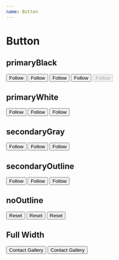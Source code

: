```yaml
---
name: Button
---
```



# Button

## primaryBlack

<Playground title="primaryBlack">
  <Button variant="primaryBlack" size="small" m={0.5}>
    Follow
  </Button>
  <Button variant="primaryBlack" size="medium" m={0.5}>
    Follow
  </Button>
  <Button variant="primaryBlack" size="large" m={0.5}>
    Follow
  </Button>
  <Button variant="primaryBlack" size="large" m={0.5} loading>
    Follow
  </Button>
  <Button variant="primaryBlack" size="large" m={0.5} disabled>
    Follow
  </Button>
</Playground>

## primaryWhite

<Playground title="primaryWhite">
  <Box bg="black" p={1} m={0.5}>
    <Button variant="primaryWhite" size="small" m={0.5}>
      Follow
    </Button>
    <Button variant="primaryWhite" size="medium" m={0.5}>
      Follow
    </Button>
    <Button variant="primaryWhite" size="large" m={0.5}>
      Follow
    </Button>
  </Box>
</Playground>

## secondaryGray

<Playground title="secondaryGray">
  <Button variant="secondaryGray" size="small" m={0.5}>
    Follow
  </Button>
  <Button variant="secondaryGray" size="medium" m={0.5}>
    Follow
  </Button>
  <Button variant="secondaryGray" size="large" m={0.5}>
    Follow
  </Button>
</Playground>

## secondaryOutline

<Playground title="secondaryOutline">
  <Button variant="secondaryOutline" size="small" m={0.5}>
    Follow
  </Button>
  <Button variant="secondaryOutline" size="medium" m={0.5}>
    Follow
  </Button>
  <Button variant="secondaryOutline" size="large" m={0.5}>
    Follow
  </Button>
</Playground>

## noOutline

<Playground title="noOutline">
  <Button variant="noOutline" size="small" m={0.5}>
    Reset
  </Button>
  <Button variant="noOutline" size="medium" m={0.5}>
    Reset
  </Button>
  <Button variant="noOutline" size="large" m={0.5}>
    Reset
  </Button>
</Playground>

## Full Width

<Playground title="Full width">
  <Button width="100%" size="large" m={0.5}>
    Contact Gallery
  </Button>
  <Button variant="secondaryOutline" width="100%" size="medium" m={0.5}>
    Contact Gallery
  </Button>
</Playground>
